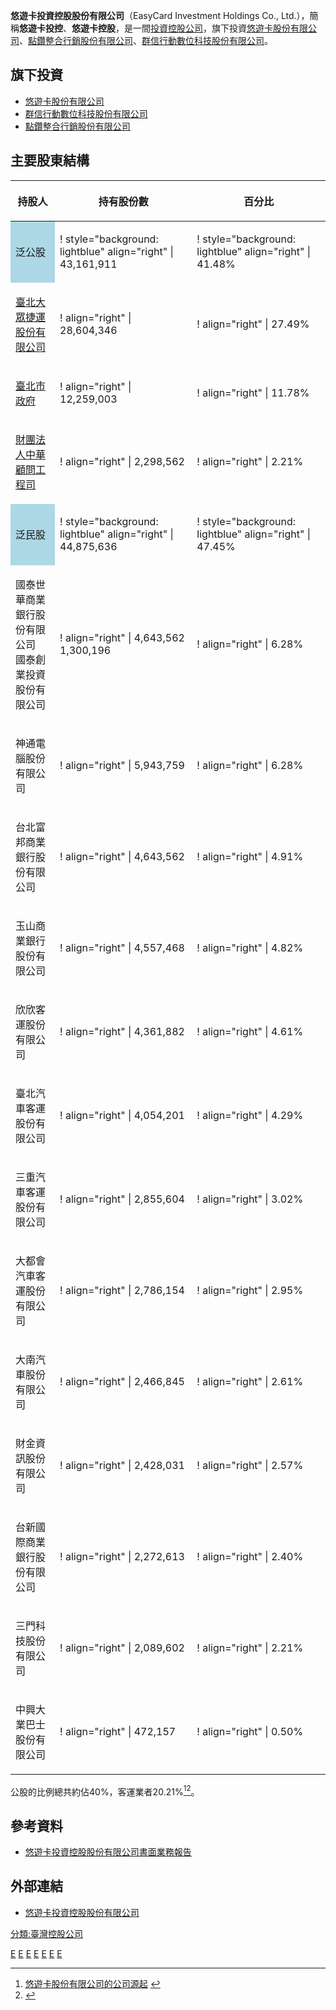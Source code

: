 {{Otheruses|subject=悠游卡投资控股股份有限公司|other=悠遊卡股份有限公司|悠遊卡股份有限公司}}
{{Coord|25|03|32.1|N|121|36|43.5|E|region:ID_type:landmark|display=title}}

{{Infobox company 
| name                 = '''悠遊卡投資控股股份有限公司'''
| company_name_en      = '''EasyCard Investment Holdings Co., Ltd.'''
| logo                 =
| type                 = [[股份有限公司|股份有限公司]]（[[臺北市政府|臺北市政府]][[台灣公營事業|公營事業]]）
| slogan               =
| traded_as            = 未上市
| foundation           = 2009年12月17日
| location             = {{ROC-TW}}<br>[[臺北市|臺北市]][[南港區|南港區]]園區街3-1號6-2樓、13樓（人力資源部<ref>[http://www.easycard.com.tw/Upload/file/20150618.pdf 悠遊卡投資控股股份有限公司 2015 暑期菁英實習計畫實施辦法] {{Wayback|url=http://www.easycard.com.tw/Upload/file/20150618.pdf |date=20150923232645 }}</ref>）<br />（[[南港軟體園區|南港軟體園區]]二期G棟）
| local_code_name              = TW
| local_code              = 28988941
| key_people           = [[董事長|董事長]]：吳嘉沅<br>[[總經理|總經理]]：陳亭如
| industry             = 投資控股
| products             = [[悠遊卡公司|悠遊卡股份有限公司]]<br>[[點鑽整合行銷股份有限公司|點鑽整合行銷股份有限公司]]<br>[[群信行動數位科技股份有限公司|群信行動數位科技股份有限公司]]
| capital              = [[新臺幣|新台幣]]1,040,600,000元
| revenue              =
| operating_income     =
| profit               =
| market_value         =
| num_employees        =
| P/E ratio            =
| earnings per share   =
| Net asset value      =
| accounting_period    =
| parent               =
| divisions            =
| major_shareholder    = [[臺北大眾捷運股份有限公司|臺北大眾捷運股份有限公司]]（27.49%）<br/>[[臺北市政府|臺北市政府]]（11.78%）
| subsid               =
| homepage             = [http://www.easycardholding.com.tw/ www.easycardholding.com.tw]
| footnotes            =
}}

'''悠遊卡投資控股股份有限公司'''（EasyCard Investment Holdings Co., Ltd.），簡稱'''悠遊卡投控'''、'''悠遊卡控股'''，是一間[[投資|投資]][[控股公司|控股公司]]，旗下投資[[悠遊卡股份有限公司|悠遊卡股份有限公司]]、[[點鑽整合行銷股份有限公司|點鑽整合行銷股份有限公司]]、[[群信行動數位科技股份有限公司|群信行動數位科技股份有限公司]]。

== 旗下投資 ==
* [[悠遊卡股份有限公司|悠遊卡股份有限公司]]
* [[群信行動數位科技股份有限公司|群信行動數位科技股份有限公司]]
* [[點鑽整合行銷股份有限公司|點鑽整合行銷股份有限公司]]

== 主要股東結構 ==

{| class="wikitable"
|-
! 持股人 !! 持有股份數 !! 百分比
|-
! style="background: lightblue" | 泛公股 || ! style="background: lightblue" align="right" |  43,161,911 || ! style="background: lightblue" align="right" |  41.48%
|-
| [[臺北大眾捷運股份有限公司|臺北大眾捷運股份有限公司]] || ! align="right" |  28,604,346 || ! align="right" |  27.49%
|-
| [[臺北市政府|臺北市政府]] || ! align="right" |  12,259,003 || ! align="right" |  11.78%
|-
| [[財團法人中華顧問工程司|財團法人中華顧問工程司]] || ! align="right" |  2,298,562 || ! align="right" |  2.21%
|-
! style="background: lightblue" | 泛民股 || ! style="background: lightblue" align="right" |  44,875,636 || ! style="background: lightblue" align="right" |  47.45%
|-
| 國泰世華商業銀行股份有限公司<br>國泰創業投資股份有限公司 || ! align="right" |  4,643,562<br>1,300,196 || ! align="right" |  6.28%
|-
| 神通電腦股份有限公司 || ! align="right" |  5,943,759 || ! align="right" |  6.28%
|-
| 台北富邦商業銀行股份有限公司 || ! align="right" |  4,643,562 || ! align="right" |  4.91%
|-
| 玉山商業銀行股份有限公司 || ! align="right" |  4,557,468 || ! align="right" |  4.82%
|-
| 欣欣客運股份有限公司 || ! align="right" |  4,361,882 || ! align="right" |  4.61%
|-
| 臺北汽車客運股份有限公司 || ! align="right" |  4,054,201 || ! align="right" |  4.29%
|-
| 三重汽車客運股份有限公司 || ! align="right" |  2,855,604 || ! align="right" |  3.02%
|-
| 大都會汽車客運股份有限公司 || ! align="right" |  2,786,154 || ! align="right" |  2.95%
|-
| 大南汽車股份有限公司 || ! align="right" |  2,466,845 || ! align="right" |  2.61%
|-
| 財金資訊股份有限公司 || ! align="right" |  2,428,031 || ! align="right" |  2.57%
|-
| 台新國際商業銀行股份有限公司 || ! align="right" |  2,272,613 || ! align="right" |  2.40%
|-
| 三門科技股份有限公司 || ! align="right" |  2,089,602 || ! align="right" |  2.21%
|-
| 中興大業巴士股份有限公司 || ! align="right" |  472,157 || ! align="right" |  0.50%
|}

公股的比例總共約佔40%，客運業者20.21%<ref>[https://www.easycard.com.tw/about/info.asp 悠遊卡股份有限公司的公司源起] {{Wayback|url=https://www.easycard.com.tw/about/info.asp |date=20150923171237 }}</ref><ref>{{cite web | publisher = 悠遊卡股份有限公司 | title = 公司簡介 | url = http://www.easycard.com.tw/introduction.php | accessdate = 2009-06-27 | archive-date = 2010-03-28 | archive-url = https://web.archive.org/web/20100328120842/http://www.easycard.com.tw/introduction.php | dead-url = no }}</ref>。

== 參考資料 ==
{{reflist}}
*[http://tcckm.tcc.gov.tw/tccgazFront/gazatte/readByGaz.jsp?vol=092&no=12&startPage=4916&endPage=4926 悠遊卡投資控股股份有限公司書面業務報告] {{Wayback|url=http://tcckm.tcc.gov.tw/tccgazFront/gazatte/readByGaz.jsp?vol=092&no=12&startPage=4916&endPage=4926 |date=20161119183324 }}

== 外部連結 ==
*{{zh-tw}} [http://www.easycardholding.com.tw/ 悠遊卡投資控股股份有限公司] {{Wayback|url=http://www.easycardholding.com.tw/ |date=20200803001906 }}

{{臺北市政府所屬機關}}
{{Portal bar|台灣|政府|企業}}

[[Category:台灣公有民營事業|E]]
[[Category:2009年成立的公司|E]]
[[Category:2009年台灣建立|E]]
[[分類:臺灣控股公司|分類:臺灣控股公司]]
[[Category:悠遊卡|E]]
[[Category:台北市政府|E]]
[[Category:臺北市市有資產|E]]
[[Category:南港軟體園區的公司單位|E]]